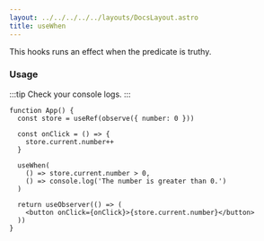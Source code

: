 ```yaml
---
layout: ../../../../../layouts/DocsLayout.astro
title: useWhen
---
```


This hooks runs an effect when the predicate is truthy.

### Usage

:::tip
Check your console logs.
:::

```tsx live
function App() {
  const store = useRef(observe({ number: 0 }))

  const onClick = () => {
    store.current.number++
  }

  useWhen(
    () => store.current.number > 0,
    () => console.log('The number is greater than 0.')
  )

  return useObserver(() => (
    <button onClick={onClick}>{store.current.number}</button>
  ))
}
```
